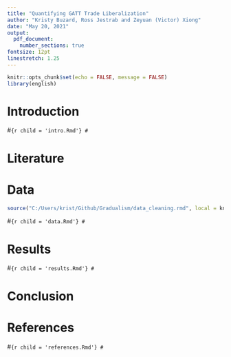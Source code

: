 ```yaml
---
title: "Quantifying GATT Trade Liberalization"
author: "Kristy Buzard, Ross Jestrab and Zeyuan (Victor) Xiong"
date: "May 20, 2021"
output:
  pdf_document:
    number_sections: true
fontsize: 12pt
linestretch: 1.25
---
```


```r
knitr::opts_chunk$set(echo = FALSE, message = FALSE)
library(english)
```

# Introduction

#```{r child = 'intro.Rmd'}
#```

# Literature

# Data

```r
source("C:/Users/krist/Github/Gradualism/data_cleaning.rmd", local = knitr::knit_global())
```

#```{r child = 'data.Rmd'}
#```

# Results

#```{r child = 'results.Rmd'}
#```

# Conclusion

# References

#```{r child = 'references.Rmd'}
#```